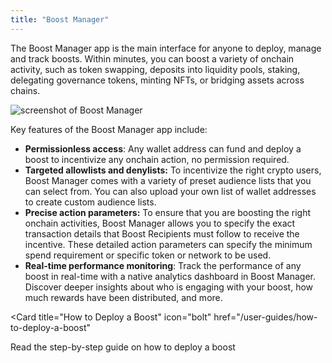 ```yaml
---
title: "Boost Manager"
---
```


The Boost Manager app is the main interface for anyone to deploy, manage and track boosts. Within minutes, you can boost a variety of onchain activity, such as token swapping, deposits into liquidity pools, staking, delegating governance tokens, minting NFTs, or bridging assets across chains.

<img src="/assets/manager-screenshot.png" alt="screenshot of Boost Manager" />

Key features of the Boost Manager app include:

- **Permissionless access**: Any wallet address can fund and deploy a boost to incentivize any onchain action, no permission required.
- **Targeted allowlists and denylists:** To incentivize the right crypto users, Boost Manager comes with a variety of preset audience lists that you can select from. You can also upload your own list of wallet addresses to create custom audience lists.
- **Precise action parameters:** To ensure that you are boosting the right onchain activities, Boost Manager allows you to specify the exact transaction details that Boost Recipients must follow to receive the incentive. These detailed action parameters can specify the minimum spend requirement or specific token or network to be used.
- **Real-time performance monitoring**: Track the performance of any boost in real-time with a native analytics dashboard in Boost Manager. Discover deeper insights about who is engaging with your boost, how much rewards have been distributed, and more.

<Card
  title="How to Deploy a Boost"
  icon="bolt"
  href="/user-guides/how-to-deploy-a-boost"
>
  Read the step-by-step guide on how to deploy a boost
</Card>
